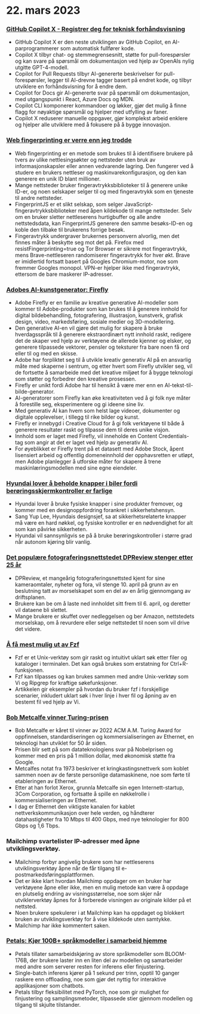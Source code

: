 
<Steps>

# 22. mars 2023

### [GitHub Copilot X - Registrer deg for teknisk forhåndsvisning](https://github.blog/2023-03-22-github-copilot-x-the-ai-powered-developer-experience/?ref=hackernewsgpt.com)

- GitHub Copilot X er den neste utviklingen av GitHub Copilot, en AI-parprogrammerer som automatisk fullfører kode.
- Copilot X tilbyr chat- og stemmegrensesnitt, støtte for pull-forespørsler og kan svare på spørsmål om dokumentasjon ved hjelp av OpenAIs nylig utgitte GPT-4-modell.
- Copilot for Pull Requests tilbyr AI-genererte beskrivelser for pull-forespørsler, legger til AI-drevne tagger basert på endret kode, og tilbyr utviklere en forhåndsvisning for å endre dem.
- Copilot for Docs gir AI-genererte svar på spørsmål om dokumentasjon, med utgangspunkt i React, Azure Docs og MDN.
- Copilot CLI komponerer kommandoer og løkker, gjør det mulig å finne flagg for nøyaktige spørsmål og hjelper med utfylling av faner.
- Copilot X reduserer manuelle oppgaver, gjør komplekst arbeid enklere og hjelper alle utviklere med å fokusere på å bygge innovasjon.

### [Web fingerprinting er verre enn jeg trodde](https://www.bitestring.com/posts/2023-03-19-web-fingerprinting-is-worse-than-I-thought.html?ref=hackernewsgpt.com)

- Web fingerprinting er en metode som brukes til å identifisere brukere på tvers av ulike nettlesingsøkter og nettsteder uten bruk av informasjonskapsler eller annen vedvarende lagring. Den fungerer ved å studere en brukers nettleser og maskinvarekonfigurasjon, og den kan generere en unik ID blant millioner.
- Mange nettsteder bruker fingeravtrykksbiblioteker til å generere unike ID-er, og noen selskaper selger til og med fingeravtrykk som en tjeneste til andre nettsteder.
- FingerprintJS er et slikt selskap, som selger JavaScript-fingeravtrykksbiblioteker med åpen kildekode til mange nettsteder. Selv om en bruker sletter nettleserens hurtigbuffer og alle andre nettstedsdata, kan FingerprintJS generere den samme besøks-ID-en og koble den tilbake til brukerens forrige besøk.
- Fingeravtrykk undergraver brukernes personvern alvorlig, men det finnes måter å beskytte seg mot det på. Firefox med resistFingerprinting=true og Tor Browser er sikrere mot fingeravtrykk, mens Brave-nettleseren randomiserer fingeravtrykk for hver økt. Brave er imidlertid fortsatt basert på Googles Chromium-motor, noe som fremmer Googles monopol. VPN-er hjelper ikke med fingeravtrykk, ettersom de bare maskerer IP-adresser.

### [Adobes AI-kunstgenerator: Firefly](https://www.adobe.com/sensei/generative-ai/firefly.html?ref=hackernewsgpt.com)

- Adobe Firefly er en familie av kreative generative AI-modeller som kommer til Adobe-produkter som kan brukes til å generere innhold for digital bildebehandling, fotografering, illustrasjon, kunstverk, grafisk design, video, markedsføring, sosiale medier og 3D-modellering.
- Den generative AI-en vil gjøre det mulig for skapere å bruke hverdagsspråk til å generere ekstraordinært nytt innhold raskt, redigere det de skaper ved hjelp av verktøyene de allerede kjenner og elsker, og generere tilpassede vektorer, pensler og teksturer fra bare noen få ord eller til og med en skisse.
- Adobe har forpliktet seg til å utvikle kreativ generativ AI på en ansvarlig måte med skaperne i sentrum, og etter hvert som Firefly utvikler seg, vil de fortsette å samarbeide med det kreative miljøet for å bygge teknologi som støtter og forbedrer den kreative prosessen.
- Firefly er unikt fordi Adobe har til hensikt å være mer enn en AI-tekst-til-bilde-generator.
- AI-generatorer som Firefly kan øke kreativiteten ved å gi folk nye måter å forestille seg, eksperimentere og gi ideene sine liv.
- Med generativ AI kan hvem som helst lage videoer, dokumenter og digitale opplevelser, i tillegg til rike bilder og kunst.
- Firefly er innebygd i Creative Cloud for å gi folk verktøyene til både å generere resultater raskt og tilpasse dem til deres unike visjon.
- Innhold som er laget med Firefly, vil inneholde en Content Credentials-tag som angir at det er laget ved hjelp av generativ AI.
- For øyeblikket er Firefly trent på et datasett med Adobe Stock, åpent lisensiert arbeid og offentlig domeneinnhold der opphavsretten er utløpt, men Adobe planlegger å utforske måter for skapere å trene maskinlæringsmodellen med sine egne eiendeler.

### [Hyundai lover å beholde knapper i biler fordi berøringsskjermkontroller er farlige](https://www.thedrive.com/news/hyundai-promises-to-keep-buttons-in-cars-because-touchscreen-controls-are-dangerous?ref=hackernewsgpt.com)

- Hyundai lover å bruke fysiske knapper i sine produkter fremover, og kommer med en designoppfordring forankret i sikkerhetshensyn.
- Sang Yup Lee, Hyundais designsjef, sa at sikkerhetsrelaterte knapper må være en hard nøkkel, og fysiske kontroller er en nødvendighet for alt som kan påvirke sikkerheten.
- Hyundai vil sannsynligvis se på å bruke berøringskontroller i større grad når autonom kjøring blir vanlig.

### [Det populære fotograferingsnettstedet DPReview stenger etter 25 år](https://www.dpreview.com/news/5901145460/dpreview-com-to-close?ref=hackernewsgpt.com)

- DPReview, et mangeårig fotograferingsnettsted kjent for sine kameraomtaler, nyheter og fora, vil stenge 10. april på grunn av en beslutning tatt av morselskapet som en del av en årlig gjennomgang av driftsplanen.
- Brukere kan be om å laste ned innholdet sitt frem til 6. april, og deretter vil dataene bli slettet.
- Mange brukere er skuffet over nedleggelsen og ber Amazon, nettstedets morselskap, om å revurdere eller selge nettstedet til noen som vil drive det videre.

### [Å få mest mulig ut av Fzf](https://andrew-quinn.me/fzf/?ref=hackernewsgpt.com)

- Fzf er et Unix-verktøy som gir raskt og intuitivt uklart søk etter filer og kataloger i terminalen. Det kan også brukes som erstatning for Ctrl+R-funksjonen.
- Fzf kan tilpasses og kan brukes sammen med andre Unix-verktøy som Vi og Ripgrep for kraftige søkefunksjoner.
- Artikkelen gir eksempler på hvordan du bruker fzf i forskjellige scenarier, inkludert uklart søk i hver linje i hver fil og åpning av en bestemt fil ved hjelp av Vi.

### [Bob Metcalfe vinner Turing-prisen](https://amturing.acm.org/?2023=&ref=hackernewsgpt.com)

- Bob Metcalfe er kåret til vinner av 2022 ACM A.M. Turing Award for oppfinnelsen, standardiseringen og kommersialiseringen av Ethernet, en teknologi han utviklet for 50 år siden.
- Prisen blir sett på som datateknologiens svar på Nobelprisen og kommer med en pris på 1 million dollar, med økonomisk støtte fra Google.
- Metcalfes notat fra 1973 beskriver et kringkastingsnettverk som koblet sammen noen av de første personlige datamaskinene, noe som førte til etableringen av Ethernet.
- Etter at han forlot Xerox, grunnla Metcalfe sin egen Internett-startup, 3Com Corporation, og fortsatte å spille en nøkkelrolle i kommersialiseringen av Ethernet.
- I dag er Ethernet den viktigste kanalen for kablet nettverkskommunikasjon over hele verden, og håndterer datahastigheter fra 10 Mbps til 400 Gbps, med nye teknologier for 800 Gbps og 1,6 Tbps.

### Mailchimp svartelister IP-adresser med åpne utviklingsverktøy.

- Mailchimp forbyr angivelig brukere som har nettleserens utviklingsverktøy åpne når de får tilgang til e-postmarkedsføringsplattformen.
- Det er ikke klart hvordan Mailchimp oppdager om en bruker har verktøyene åpne eller ikke, men en mulig metode kan være å oppdage en plutselig endring av visningsstørrelse, noe som skjer når utviklerverktøy åpnes for å forberede visningen av originale kilder på et nettsted.
- Noen brukere spekulerer i at Mailchimp kan ha oppdaget og blokkert bruken av utviklingsverktøy for å vise kildekode uten samtykke.
- Mailchimp har ikke kommentert saken.

### [Petals: Kjør 100B+ språkmodeller i samarbeid hjemme](https://petals.ml/?ref=hackernewsgpt.com)

- Petals tillater samarbeidskjøring av store språkmodeller som BLOOM-176B, der brukere laster inn en liten del av modellen og samarbeider med andre som serverer resten for inferens eller finjustering.
- Single-batch inferens kjører på 1 sekund per trinn, opptil 10 ganger raskere enn offloading, noe som gjør det nyttig for interaktive applikasjoner som chatbots.
- Petals tilbyr fleksibilitet med PyTorch, noe som gir mulighet for finjustering og samplingsmetoder, tilpassede stier gjennom modellen og tilgang til skjulte tilstander.

</Steps>

